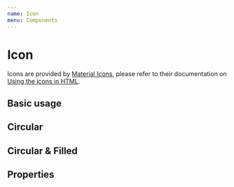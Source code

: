 ```yaml
---
name: Icon
menu: Components
---
```



# Icon

Icons are provided by [Material Icons](https://material.io/tools/icons/?style=baseline),
please refer to their documentation on [Using the icons in HTML](https://google.github.io/material-design-icons/#using-the-icons-in-html).

## Basic usage

<Playground>
  <Icon name='star' color={concrete} />
  <Icon name='star' />
  <Icon name='block' color='red' />
  <Icon name='done' color='green' />
  <Icon name='help_outline' color='blue' />
</Playground>

## Circular
<Playground>
  <Icon circular name='star' color={concrete} />
  <Icon circular name='star' />
  <Icon circular name='block' color='red' />
  <Icon circular name='done' color='green' />
  <Icon circular name='help_outline' color='blue' />
</Playground>

## Circular & Filled
<Playground>
  <Icon filled circular name='star' color={concrete} />
  <Icon filled circular name='star' />
  <Icon filled circular name='block' color='red' />
  <Icon filled circular name='done' color='green' />
  <Icon filled circular name='help_outline' color='blue' />
</Playground>

## Properties

<Props of={Icon}></Props>
